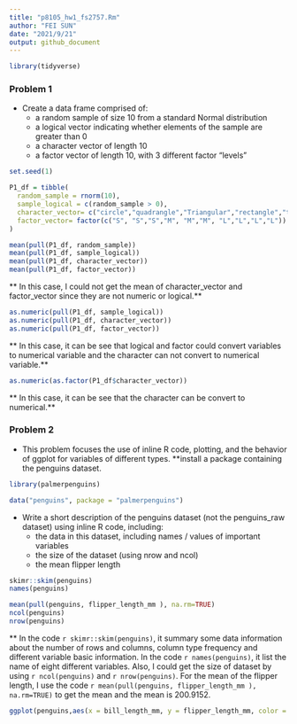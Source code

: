 ```yaml
---
title: "p8105_hw1_fs2757.Rm"
author: "FEI SUN"
date: "2021/9/21"
output: github_document
---
```


```r
library(tidyverse)
```

### Problem 1
* Create a data frame comprised of:
  * a random sample of size 10 from a standard Normal distribution
  * a logical vector indicating whether elements of the sample are greater than 0
  * a character vector of length 10
  * a factor vector of length 10, with 3 different factor “levels”

```r
set.seed(1)

P1_df = tibble(
  random_sample = rnorm(10),
  sample_logical = c(random_sample > 0),
  character_vector= c("circle","quadrangle","Triangular","rectangle","trapezoid", "square","oval","conical","hexagon","Egg-Shaped"),
  factor_vector= factor(c("S", "S","S","M", "M","M", "L","L","L","L"))
)
```

```r
mean(pull(P1_df, random_sample))
mean(pull(P1_df, sample_logical))
mean(pull(P1_df, character_vector))
mean(pull(P1_df, factor_vector))
```
** In this case, I could not get the mean of character_vector and factor_vector since they are not numeric or logical.**

```r
as.numeric(pull(P1_df, sample_logical))
as.numeric(pull(P1_df, character_vector))
as.numeric(pull(P1_df, factor_vector))
```
** In this case, it can be see that logical and factor could convert variables to numerical variable and the character can not convert to numerical variable.**

```r
as.numeric(as.factor(P1_df$character_vector))
```
** In this case, it can be see that the character can be convert to numerical.**

### Problem 2
* This problem focuses the use of inline R code, plotting, and the behavior of ggplot for variables of different types.
**install a package containing the penguins dataset.
```r
library(palmerpenguins)
```

```r
data("penguins", package = "palmerpenguins")
```

* Write a short description of the penguins dataset (not the penguins_raw dataset) using inline R code, including:
  * the data in this dataset, including names / values of important variables
  * the size of the dataset (using nrow and ncol)
  * the mean flipper length

```r
skimr::skim(penguins)
names(penguins)

mean(pull(penguins, flipper_length_mm ), na.rm=TRUE)
ncol(penguins)
nrow(penguins)
```
** In the code `r skimr::skim(penguins) `, it summary some data information about the number of rows and columns, column type frequency and different variable basic information. In the code `r names(penguins) `, it list the name of eight different variables. Also, I could get the size of dataset by using `r ncol(penguins)` and `r nrow(penguins)`. For the mean of the flipper length, I use the code `r mean(pull(penguins, flipper_length_mm ), na.rm=TRUE)` to get the mean and the mean is 200.9152.

```r
ggplot(penguins,aes(x = bill_length_mm, y = flipper_length_mm, color = species))+ geom_point()
```
